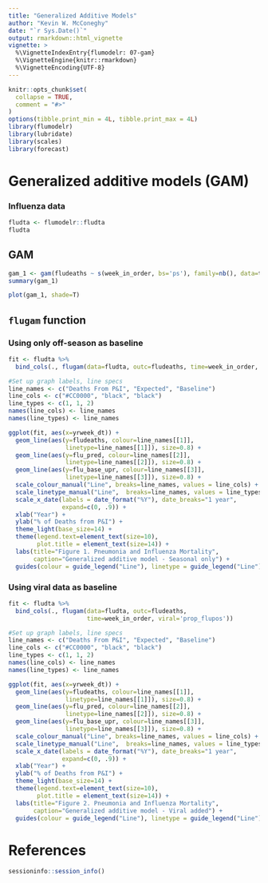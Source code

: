 ```yaml
---
title: "Generalized Additive Models"
author: "Kevin W. McConeghy"
date: "`r Sys.Date()`"
output: rmarkdown::html_vignette
vignette: >
  %\VignetteIndexEntry{flumodelr: 07-gam}
  %\VignetteEngine{knitr::rmarkdown}
  %\VignetteEncoding{UTF-8}
---
```

```r
knitr::opts_chunk$set(
  collapse = TRUE,
  comment = "#>"
)
options(tibble.print_min = 4L, tibble.print_max = 4L)
library(flumodelr)
library(lubridate)
library(scales)
library(forecast)
```

# Generalized additive models (GAM)  

### Influenza data  
```r
fludta <- flumodelr::fludta
fludta
```

## GAM  
```r
gam_1 <- gam(fludeaths ~ s(week_in_order, bs='ps'), family=nb(), data=test)
summary(gam_1)
```

```r
plot(gam_1, shade=T)
```

## `flugam` function  

### Using only off-season as baseline  

```r
fit <- fludta %>%
  bind_cols(., flugam(data=fludta, outc=fludeaths, time=week_in_order, season=epi))
```

```r
#Set up graph labels, line specs
line_names <- c("Deaths From P&I", "Expected", "Baseline")
line_cols <- c("#CC0000", "black", "black")
line_types <- c(1, 1, 2)
names(line_cols) <- line_names
names(line_types) <- line_names

ggplot(fit, aes(x=yrweek_dt)) + 
  geom_line(aes(y=fludeaths, colour=line_names[[1]], 
                linetype=line_names[[1]]), size=0.8) +
  geom_line(aes(y=flu_pred, colour=line_names[[2]], 
                linetype=line_names[[2]]), size=0.8) +
  geom_line(aes(y=flu_base_upr, colour=line_names[[3]], 
                linetype=line_names[[3]]), size=0.8) +
  scale_colour_manual("Line", breaks=line_names, values = line_cols) +
  scale_linetype_manual("Line",  breaks=line_names, values = line_types) +
  scale_x_date(labels = date_format("%Y"), date_breaks="1 year",
               expand=c(0, .9)) + 
  xlab("Year") + 
  ylab("% of Deaths from P&I") + 
  theme_light(base_size=14) +
  theme(legend.text=element_text(size=10), 
        plot.title = element_text(size=14)) +
  labs(title="Figure 1. Pneumonia and Influenza Mortality",
       caption="Generalized additive model - Seasonal only") +
  guides(colour = guide_legend("Line"), linetype = guide_legend("Line"))

```

### Using viral data as baseline  
```r
fit <- fludta %>%
  bind_cols(., flugam(data=fludta, outc=fludeaths, 
                      time=week_in_order, viral='prop_flupos'))
```

```r
#Set up graph labels, line specs
line_names <- c("Deaths From P&I", "Expected", "Baseline")
line_cols <- c("#CC0000", "black", "black")
line_types <- c(1, 1, 2)
names(line_cols) <- line_names
names(line_types) <- line_names

ggplot(fit, aes(x=yrweek_dt)) + 
  geom_line(aes(y=fludeaths, colour=line_names[[1]], 
                linetype=line_names[[1]]), size=0.8) +
  geom_line(aes(y=flu_pred, colour=line_names[[2]], 
                linetype=line_names[[2]]), size=0.8) +
  geom_line(aes(y=flu_base_upr, colour=line_names[[3]], 
                linetype=line_names[[3]]), size=0.8) +
  scale_colour_manual("Line", breaks=line_names, values = line_cols) +
  scale_linetype_manual("Line",  breaks=line_names, values = line_types) +
  scale_x_date(labels = date_format("%Y"), date_breaks="1 year",
               expand=c(0, .9)) + 
  xlab("Year") + 
  ylab("% of Deaths from P&I") + 
  theme_light(base_size=14) +
  theme(legend.text=element_text(size=10), 
        plot.title = element_text(size=14)) +
  labs(title="Figure 2. Pneumonia and Influenza Mortality",
       caption="Generalized additive model - Viral added") +
  guides(colour = guide_legend("Line"), linetype = guide_legend("Line"))

```

# References  

```r
sessioninfo::session_info()
```
